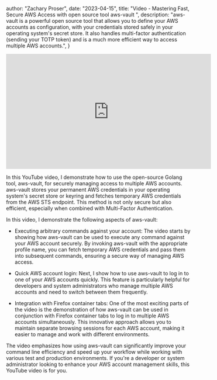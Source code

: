 
  author: "Zachary Proser",
  date: "2023-04-15",
  title: "Video - Mastering Fast, Secure AWS Access with open source tool aws-vault ",
  description: "aws-vault is a powerful open source tool that allows you to define your AWS accounts as configuration, with your credentials stored safely in your operating system's secret store. It also handles multi-factor authentication (sending your TOTP token) and is a much more efficient way to access multiple AWS accounts.",
}


<iframe width="560" height="315" src="https://www.youtube.com/embed/G9eIAb0B-zs" title="YouTube video player" frameborder="0" allow="accelerometer; autoplay; clipboard-write; encrypted-media; gyroscope; picture-in-picture; web-share" allowfullscreen></iframe>

In this YouTube video, I demonstrate how to use the open-source Golang tool, aws-vault, for securely managing access to multiple AWS accounts. aws-vault stores your permanent AWS credentials in your operating system's secret store or keyring and fetches temporary AWS credentials from the AWS STS endpoint. This method is not only secure but also efficient, especially when combined with Multi-Factor Authentication.

In this video, I demonstrate the following aspects of aws-vault:

  * Executing arbitrary commands against your account: The video starts by showing how aws-vault can be used to execute any command against your AWS account securely. By invoking aws-vault with the appropriate profile name, you can fetch temporary AWS credentials and pass them into subsequent commands, ensuring a secure way of managing AWS access.

  * Quick AWS account login: Next, I show how to use aws-vault to log in to one of your AWS accounts quickly. This feature is particularly helpful for developers and system administrators who manage multiple AWS accounts and need to switch between them frequently.

  * Integration with Firefox container tabs: One of the most exciting parts of the video is the demonstration of how aws-vault can be used in conjunction with Firefox container tabs to log in to multiple AWS accounts simultaneously. This innovative approach allows you to maintain separate browsing sessions for each AWS account, making it easier to manage and work with different environments.

The video emphasizes how using aws-vault can significantly improve your command line efficiency and speed up your workflow while working with various test and production environments. 
If you're a developer or system administrator looking to enhance your AWS account management skills, this YouTube video is for you. 


